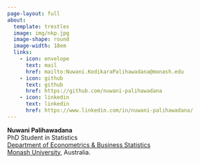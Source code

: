 ```yaml
---
page-layout: full
about:
  template: trestles
  image: img/nkp.jpg
  image-shape: round
  image-width: 18em
  links:
    - icon: envelope
      text: mail
      href: mailto:Nuwani.KodikaraPalihawadana@monash.edu
    - icon: github
      text: github
      href: https://github.com/nuwani-palihawadana
    - icon: linkedin
      text: linkedin
      href: https://www.linkedin.com/in/nuwani-palihawadana/
---
```


<div class="about-link-text">
**Nuwani&nbsp;Palihawadana**<br>
PhD Student in Statistics<br>
[Department of Econometrics & Business Statistics](https://www.monash.edu/business/ebs)<br>
[Monash University](https://monash.edu), Australia.
</div>
